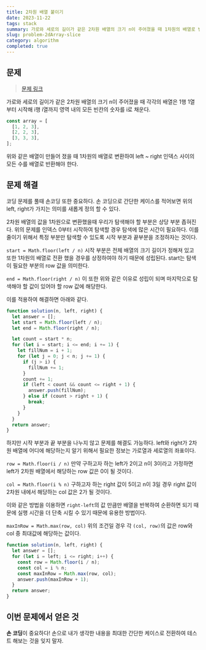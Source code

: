 ```yaml
---
title: 2차원 배열 붙이기
date: 2023-11-22
tags: stack
summary: 가로와 세로의 길이가 같은 2차원 배열의 크기 n이 주어졌을 때 1차원의 배열로 변환하여 배열 내의 모든 인덱스를 수로 채워 반환해보자.
slug: problem-2dArray-slice
category: algorithm
completed: true
---
```


## 문제

> [문제 링크](https://school.programmers.co.kr/learn/courses/30/lessons/87390#)

가로와 세로의 길이가 같은 2차원 배열의 크기 n이 주어졌을 때 각각의 배열은 1행 1열 부터 시작해 i행 i열까지 영역 내의 모든 빈칸의 숫자를 i로 채운다.

```javascript
const array = [
  [1, 2, 3],
  [2, 2, 3],
  [3, 3, 3],
];
```

위와 같은 배열이 만들어 졌을 때 1차원의 배열로 변환하여 left ~ right 인덱스 사이의 모든 수를 배열로 반환해야 한다.

## 문제 해결

코딩 문제를 풀때 손코딩 또한 중요하다. 손 코딩으로 간단한 케이스를 적어보면 위의 left, right가 가지는 의미를 새롭게 정의 할 수 있다.

2차원 배열의 값을 1차원으로 변환했을때 우리가 탐색해야 할 부분은 상당 부분 좁혀진다. 위의 문제를 인덱스 0부터 시작하여 탐색할 경우 탐색에 많은 시간이 필요하다. 이를 줄이기 위해서 특정 부분만 탐색할 수 있도록 시작 부분과 끝부분을 조정하자는 것이다.

`start = Math.floor(left / n)`
시작 부분은 전체 배열의 크기 길이가 정해져 있고 또한 1차원의 배열로 전환 했을 경우를 상정하여야 하기 때문에 성립된다. start는 탐색이 필요한 부분의 row 값을 의미한다.

`end = Math.floor(right / n)`
이 또한 위와 같은 이유로 성립이 되며 마지막으로 탐색해야 할 값이 있어야 할 row 값에 해당한다.

이를 적용하여 해결하면 아래와 같다.

```javascript
function solution(n, left, right) {
  let answer = [];
  let start = Math.floor(left / n);
  let end = Math.floor(right / n);

  let count = start * n;
  for (let i = start; i <= end; i += 1) {
    let fillNum = i + 1;
    for (let j = 0; j < n; j += 1) {
      if (j > i) {
        fillNum += 1;
      }
      count += 1;
      if (left < count && count <= right + 1) {
        answer.push(fillNum);
      } else if (count > right + 1) {
        break;
      }
    }
  }
  return answer;
}
```

하지만 시작 부분과 끝 부분을 나누지 않고 문제를 해결도 가능하다. left와 right가 2차원 배열에 어디에 해당하는지 알기 위해서 필요한 정보는 가로열과 세로열의 좌표이다.

`row = Math.floor(i / n)`
만약 구하고자 하는 left가 2이고 n이 3이라고 가정하면 left가 2차원 배열에서 해당하는 row 값은 0이 될 것이다.

`col = Math.floor(i % n)`
구하고자 하는 right 값이 5이고 n이 3일 경우 right 값이 2차원 내에서 해당하는 col 값은 2가 될 것이다.

이와 같은 방법을 이용하면 `right-left`의 값 만큼만 배열을 반복하여 순환하면 되기 때문에 실행 시간을 더 단축 시킬 수 있기 때문에 유용한 방법이다.

`maxInRow = Math.max(row, col)`
위의 조건일 경우 각 `(col, row)`의 값은 row와 col 중 최대값에 해당하는 값이다.

```javascript
function solution(n, left, right) {
  let answer = [];
  for (let i = left; i <= right; i++) {
    const row = Math.floor(i / n);
    const col = i % n;
    const maxInRow = Math.max(row, col);
    answer.push(maxInRow + 1);
  }
  return answer;
}
```

## 이번 문제에서 얻은 것

**손 코딩**이 중요하다! 손으로 내가 생각한 내용을 최대한 간단한 케이스로 전환하여 테스트 해보는 것을 잊지 말자.
